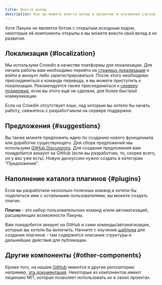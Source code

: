 ```yaml
---
title: Внести вклад
description: Как вы можете внести вклад в развитие и улучшение Lacuna
---
```


Хотя Лакуна не является ботом с открытым исходным кодом, некоторые её компоненты открыты и вы можете внести свой вклад в их развитие.

## Локализация \{#localization}

Мы используем Crowdin в качестве платформы для локализации. Для начала работы вам необходимо перейти на [страницу локализации](https://crowdin.com/project/lacuna) и войти в аккаунт либо зарегистрироваться. После этого необходимо присоединиться к команде перевода, и вы можете приступить к локализации. Рекомендуется также присоединиться к [серверу поддержки](https://discord.gg/lacunabot), если вы этого ещё не сделали, для более быстрой коммуникации.

Если на Crowdin отсутствует язык, над которым вы хотели бы начать работу, свяжитесь с разработчиком на сервере поддержки.

## Предложения \{#suggestions}

Вы также можете предложить идею по созданию нового функционала или доработке существующего. Для сбора предложений мы используем [GitHub Discussions](https://github.com/orgs/LacunaHub/discussions). Для создания предложения вам понадобится аккаунт на GitHub (если вы разработчик, то, скорее всего, он у вас уже есть). Новую дискуссию нужно создать в категории "Предложения".

## Наполнение каталога плагинов \{#plugins}

Если вы разработали несколько полезных команд и хотели бы поделиться ими с остальными пользователями, вы можете создать плагин.

**Плагин** - это набор пользовательских команд и/или автоматизаций, расширяющих возможности Лакуны.

Вам понадобится аккаунт на GitHub и сами команды/автоматизации, которые вы хотели бы включить. Начните с изучения [шаблона](https://github.com/LacunaHub/LacunaPluginTemplate) для создания плагинов - там содержится описание структуры и дальнейшие действия для публикации.

## Другие компоненты \{#other-components}

Кроме того, на нашем [GitHub](https://github.com/orgs/LacunaHub) имеются и другие репозитории: например, [эта документация](https://github.com/LacunaHub/LacunaDocs). Некоторые из компонентов имеют лицензию MIT, которая позволяет использовать их в своих проектах.
